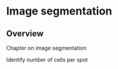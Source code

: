 # Image segmentation {#image_segmentation}


## Overview

Chapter on image segmentation

Identify number of cells per spot

